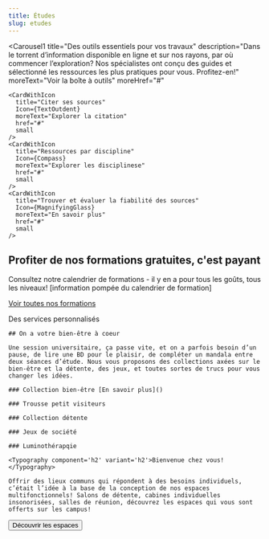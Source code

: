 ```yaml
---
title: Études
slug: etudes
---
```



<SuperHero
  title="On inspire la réussite"
  imageName='etudes'
/>

<Section>

<Carousel1
    title="Des outils essentiels pour vos travaux"
    description="Dans le torrent d’information disponible en ligne et sur nos rayons, par où commencer l’exploration? Nos spécialistes ont conçu des guides et sélectionné les ressources les plus pratiques pour vous. Profitez-en!"
    moreText="Voir la boîte à outils"
    moreHref="#"
  >
    <CardWithIcon
      title="Citer ses sources"
      Icon={TextOutdent}
      moreText="Explorer la citation"
      href="#"
      small
    />
    <CardWithIcon
      title="Ressources par discipline"
      Icon={Compass}
      moreText="Explorer les disciplinese"
      href="#"
      small
    />
    <CardWithIcon
      title="Trouver et évaluer la fiabilité des sources"
      Icon={MagnifyingGlass}
      moreText="En savoir plus"
      href="#"
      small
    />
  </Carousel1>

</Section>

<Section bg='bleu100'>

## Profiter de nos formations gratuites, c'est payant

Consultez notre calendrier de formations - il y en a pour tous les goûts, tous les niveaux! [information pompée du calendrier de formation]

[Voir toutes nos formations]()

</Section>

<Section bg='vertFonce'>

<Typography component="h2" variant="display5"> Des services personnalisés</Typography>


<List>
    <ListItemRichWithLink 
      title="Accueil en bibliothèque"
      description="Notre équipe est présente en bibliothèques pour répondre à vos questions sur place - passez nous voir au comptoir!"
      href="#"
    />
    <ListItemRichWithLink 
      title="Clavardage"
      description="Même à distance, notre équipe est à un clic pour répondre à vos questions, vous aider à repérer un document, utiliser les ressources des bibliothèques ou vous offrir un soutien informatique."
      href="#"
    />
    <ListItemRichWithLink 
      title="Rendez-vous avec nos spécialistes"
      description="Notre équipe propose une formation et un soutien individuels. Approfondissez les notions à votre rythme dans une ambiance accueillante."
      href="#"
    />
    <ListItemRichWithLink 
      title="Services pour les cycles supérieurs"
      description="Jumelage avec un bibliothécaire, dépôt dans Papyrus, mise en page dans Word, matinées de rédaction, nous vous proposons une gamme de services pour vous épauler dans votre processus de rédaction."
      href="#"
    />
    <ListItemRichWithLink 
      title="Service Accessibilité"
      description="L’accès à la documentation dont vous avez besoin est notre priorité. Profitez également d’un soutien, d’équipements et de logiciels adaptés pour vous accompagner dans votre parcours universitaire."
      href="#"
    />
  </List>

</Section>

<Section>
<Carousel1
    title="Problème informatique? Pas de panique!"
    description="Accès hors campus, authentification, impression, numérisation, prêt d’ordinateurs ou de tablettes; nos comptoirs, nos services et nos spécialistes vous sont accessibles à l’année!"
    moreText="Consulter la documentation sur le proxy"
    moreHref="#"
  >
    <CardWithIcon
      color="rose300"
      title="Accès à distance aux ressources électroniques (PROXY)"
      Icon={Laptop}
      moreText="Consulter la documentation"
      href="#"
      small
    />
    <CardWithIcon
      color="rose300"
      title="Utilisation des outils bureautiques"
      Icon={MicrosoftWordLogo}
      moreText="Consulter la documentation"
      href="#"
      small
    />
    <CardWithIcon
      color="rose300"
      title="Installation et configuration de logiciels"
      Icon={DownloadSimple}
      moreText="Consulter la documentation"
      href="#"
      small
    />
    <CardWithIcon
      color="rose300"
      title="Connexion à distance aux logiciels"
      Icon={Plugs}
      moreText="Consulter la documentation"
      href="#"
      small
    />
  </Carousel1>

</Section>

<Section bg='bleu200'>
  <Hero cartes icônes avec lien carte>

    ## On a votre bien-être à coeur

    Une session universitaire, ça passe vite, et on a parfois besoin d’un pause, de lire une BD pour le plaisir, de compléter un mandala entre deux séances d’étude. Nous vous proposons des collections axées sur le bien-être et la détente, des jeux, et toutes sortes de trucs pour vous changer les idées.

    ### Collection bien-être [En savoir plus]()

    ### Trousse petit visiteurs

    ### Collection détente

    ### Jeux de société

    ### Luminothérapqie

  </Hero>
</Section>

<Section>
  <HeroWithImage Image={imageBienvenue}>

    <Typography component='h2' variant='h2'>Bienvenue chez vous!</Typography>

    Offrir des lieux communs qui répondent à des besoins individuels, c’était l’idée à la base de la conception de nos espaces multifonctionnels! Salons de détente, cabines individuelles insonorisées, salles de réunion, découvrez les espaces qui vous sont offerts sur les campus!

<Button primary href='../espaces/'>Découvrir les espaces</Button>
  </HeroWithImage>
</Section>
